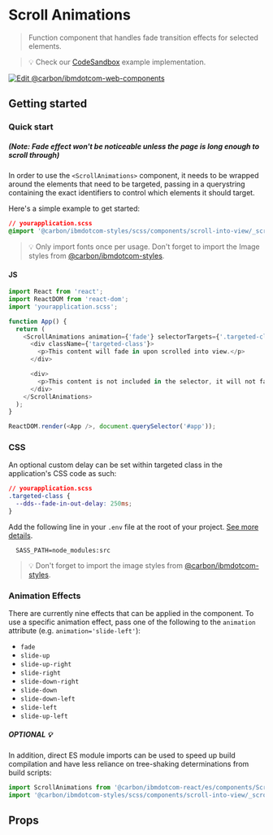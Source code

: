 
# Scroll Animations

> Function component that handles fade transition effects for selected elements.

> 💡 Check our
> [CodeSandbox](https://githubbox.com/carbon-design-system/carbon-for-ibm-dotcom/tree/main/packages/react/examples/codesandbox/components/ScrollAnimations)
> example implementation.

[![Edit @carbon/ibmdotcom-web-components](https://codesandbox.io/static/img/play-codesandbox.svg)](https://githubbox.com/carbon-design-system/carbon-for-ibm-dotcom/tree/main/packages/react/examples/codesandbox/components/ScrollAnimations)

## Getting started

### Quick start
##### (Note: Fade effect won't be noticeable unless the page is long enough to scroll through)

In order to use the `<ScrollAnimations>` component, it needs to be wrapped around the elements that need to be targeted,
passing in a querystring containing the exact identifiers to control which elements it should target.

Here's a simple example to get started:

```css
// yourapplication.scss
@import '@carbon/ibmdotcom-styles/scss/components/scroll-into-view/_scroll-into-view.scss';
```

> 💡 Only import fonts once per usage. Don't forget to import the Image styles
> from
> [@carbon/ibmdotcom-styles](https://github.com/carbon-design-system/carbon-for-ibm-dotcom/blob/main/packages/styles).

#### JS

```javascript
import React from 'react';
import ReactDOM from 'react-dom';
import 'yourapplication.scss';

function App() {
  return (
    <ScrollAnimations animation={'fade'} selectorTargets={'.targeted-class'}>
      <div className={'targeted-class'}>
        <p>This content will fade in upon scrolled into view.</p>
      </div>

      <div>
        <p>This content is not included in the selector, it will not fade.</p>
      </div>
    </ScrollAnimations>
  );
}

ReactDOM.render(<App />, document.querySelector('#app'));

```

### CSS

An optional custom delay can be set within targeted class in the application's CSS code as such:

```css
// yourapplication.scss
.targeted-class {
  --dds--fade-in-out-delay: 250ms;
}
```

Add the following line in your `.env` file at the root of your project.
[See more details](https://github.com/carbon-design-system/carbon-for-ibm-dotcom/tree/main/packages/styles#usage).

```
  SASS_PATH=node_modules:src
```

> 💡 Don't forget to import the image styles from
> [@carbon/ibmdotcom-styles](https://github.com/carbon-design-system/carbon-for-ibm-dotcom/blob/main/packages/styles).

### Animation Effects

There are currently nine effects that can be applied in the component.
To use a specific animation effect, pass one of the following to the `animation` attribute (e.g. `animation='slide-left'`):

* `fade`
* `slide-up`
* `slide-up-right`
* `slide-right`
* `slide-down-right`
* `slide-down`
* `slide-down-left`
* `slide-left`
* `slide-up-left`

##### OPTIONAL 💡

In addition, direct ES module imports can be used to speed up build compilation
and have less reliance on tree-shaking determinations from build scripts:

```js
import ScrollAnimations from '@carbon/ibmdotcom-react/es/components/ScrollAnimations/ScrollAnimations';
import '@carbon/ibmdotcom-styles/scss/components/scroll-into-view/_scroll-into-view.scss';
```

## Props

<Props of={ScrollAnimations} />

<Description markdown={contributing} />

